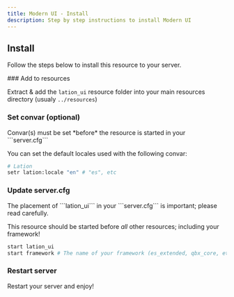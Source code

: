 ```yaml
---
title: Modern UI - Install
description: Step by step instructions to install Modern UI
---
```



## Install

Follow the steps below to install this resource to your server.
 
<Steps>
### Add to resources
 
Extract & add the ```lation_ui``` resource folder into your main resources directory (usualy ```../resources```)

### Set convar (optional)

<Callout type="warning" emoji="⚠️">
    Convar(s) must be set *before* the resource is started in your ```server.cfg```
</Callout>

You can set the default locales used with the following convar:
```bash
# Lation
setr lation:locale "en" # "es", etc
```

### Update server.cfg

<Callout type="warning" emoji="⚠️">
    The placement of ```lation_ui``` in your ```server.cfg``` is important; please read carefully.
</Callout>

This resource should be started before *all* other resources; including your framework!
```bash
start lation_ui
start framework # The name of your framework (es_extended, qbx_core, etc)
```

### Restart server

Restart your server and enjoy!

</Steps>